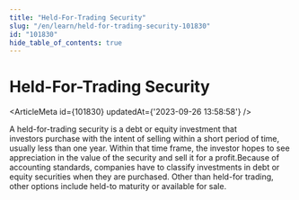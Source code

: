 ```yaml
---
title: "Held-For-Trading Security"
slug: "/en/learn/held-for-trading-security-101830"
id: "101830"
hide_table_of_contents: true
---
```



# Held-For-Trading Security

<ArticleMeta id={101830} updatedAt={'2023-09-26 13:58:58'} />
<div className='border-solid border-b border-t-0 my-4 border-[var(--ifm-color-gray-300)]' />

A held-for-trading security is a debt or equity investment that investors purchase with the intent of selling within a short period of time, usually less than one year. Within that time frame, the investor hopes to see appreciation in the value of the security and sell it for a profit.Because of accounting standards, companies have to classify investments in debt or equity securities when they are purchased. Other than held-for trading, other options include held-to maturity or available for sale.
